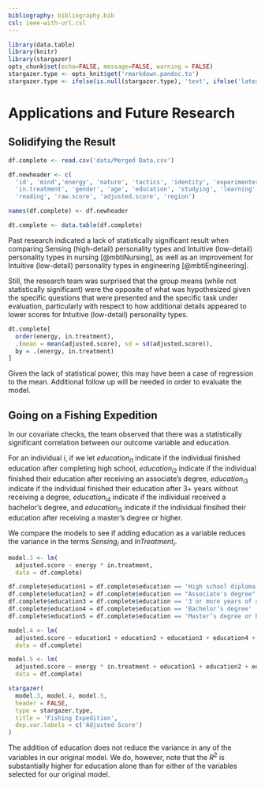 ```yaml
---
bibliography: bibliography.bib
csl: ieee-with-url.csl
---
```


```r
library(data.table)
library(knitr)
library(stargazer)
opts_chunk$set(echo=FALSE, message=FALSE, warning = FALSE)
stargazer.type <- opts_knit$get('rmarkdown.pandoc.to')
stargazer.type <- ifelse(is.null(stargazer.type), 'text', ifelse('latex' == stargazer.type, 'latex', 'html'))
```

# Applications and Future Research

## Solidifying the Result

```r
df.complete <- read.csv('data/Merged Data.csv')

df.newheader <- c(
  'id', 'mind','energy', 'nature', 'tactics', 'identity', 'experimenter',
  'in.treatment', 'gender', 'age', 'education', 'studying', 'learning',
  'reading', 'raw.score', 'adjusted.score', 'region')

names(df.complete) <- df.newheader

dt.complete <- data.table(df.complete)
```

Past research indicated a lack of statistically significant result when comparing Sensing (high-detail) personality types and Intuitive (low-detail) personality types in nursing [@mbtiNursing], as well as an improvement for Intuitive (low-detail) personality types in engineering [@mbtiEngineering].

Still, the research team was surprised that the group means (while not statistically significant) were the opposite of what was hypothesized given the specific questions that were presented and the specific task under evaluation, particularly with respect to how additional details appeared to lower scores for Intuitive (low-detail) personality types.

```r
dt.complete[
  order(energy, in.treatment),
  .(mean = mean(adjusted.score), sd = sd(adjusted.score)),
  by = .(energy, in.treatment)
]
```

Given the lack of statistical power, this may have been a case of regression to the mean. Additional follow up will be needed in order to evaluate the model.

## Going on a Fishing Expedition

In our covariate checks, the team observed that there was a statistically significant correlation between our outcome variable and education. 

For an individual $i$, if we let $education_{i1}$ indicate if the individual finished education after completing high school, $education_{i2}$ indicate if the individual finished their education after receiving an associate's degree, $education_{i3}$ indicate if the individual finished their education after 3+ years without receiving a degree, $education_{i4}$ indicate if the individual received a bachelor's degree, and $education_{i5}$ indicate if the individual finsihed their education after receiving a master's degree or higher.

We compare the models to see if adding education as a variable reduces the variance in the terms $Sensing_i$ and $InTreatment_i$.


```r
model.3 <- lm(
  adjusted.score ~ energy * in.treatment,
  data = df.complete)

df.complete$education1 = df.complete$education == 'High school diploma or GED'
df.complete$education2 = df.complete$education == "Associate's degree"
df.complete$education3 = df.complete$education == '3 or more years of college, no Bachelor’s or Master’s degree'
df.complete$education4 = df.complete$education == 'Bachelor’s degree'
df.complete$education5 = df.complete$education == 'Master’s degree or higher'

model.4 <- lm(
  adjusted.score ~ education1 + education2 + education3 + education4 + education5,
  data = df.complete)

model.5 <- lm(
  adjusted.score ~ energy * in.treatment + education1 + education2 + education3 + education4 + education5,
  data = df.complete)

stargazer(
  model.3, model.4, model.5,
  header = FALSE,
  type = stargazer.type,
  title = 'Fishing Expedition',
  dep.var.labels = c('Adjusted Score')
)
```

The addition of education does not reduce the variance in any of the variables in our original model. We do, however, note that the $R^2$ is substantially higher for education alone than for either of the variables selected for our original model. 